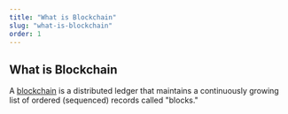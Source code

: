 ```yaml
---
title: "What is Blockchain"
slug: "what-is-blockchain"
order: 1
---
```


## What is Blockchain

A [blockchain](https://chain.link/education-hub/blockchain) is a distributed ledger that maintains a continuously growing list of ordered (sequenced) records called "blocks." 


